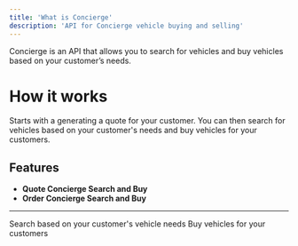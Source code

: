 ```yaml
---
title: 'What is Concierge'
description: 'API for Concierge vehicle buying and selling'
---
```


Concierge is an API that allows you to search for vehicles and buy vehicles based on your customer’s needs.

# How it works

Starts with a generating a quote for your customer. You can then search for vehicles based on your customer's needs and buy vehicles for your customers.

## Features

- **Quote Concierge Search and Buy**
- **Order Concierge Search and Buy**

---

<CardGroup cols={2}>
  <Card
    title='Concierge Search'
    icon='magnifying-glass'
    href='/services/concierge/concierge-search'>
    Search based on your customer's vehicle needs
  </Card>
  <Card title='Concierge Buy' icon='pen-to-square' href='/services/concierge/concierge-buy'>
    Buy vehicles for your customers
  </Card>
</CardGroup>
